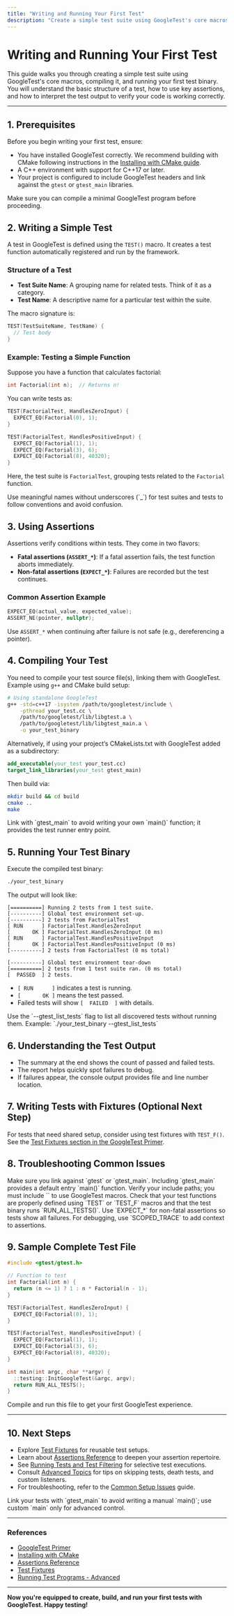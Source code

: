 ```yaml
---
title: "Writing and Running Your First Test"
description: "Create a simple test suite using GoogleTest's core macros, compile it, and run your test binary. Understand the basic structure of a test, key assertions, and how to interpret test output."
---
```


# Writing and Running Your First Test

This guide walks you through creating a simple test suite using GoogleTest's core macros, compiling it, and running your first test binary. You will understand the basic structure of a test, how to use key assertions, and how to interpret the test output to verify your code is working correctly.

---

## 1. Prerequisites

Before you begin writing your first test, ensure:

- You have installed GoogleTest correctly. We recommend building with CMake following instructions in the [Installing with CMake guide](/getting-started/prerequisites-installation/installation-cmake).
- A C++ environment with support for C++17 or later.
- Your project is configured to include GoogleTest headers and link against the `gtest` or `gtest_main` libraries.

<Check>
Make sure you can compile a minimal GoogleTest program before proceeding.
</Check>

## 2. Writing a Simple Test

A test in GoogleTest is defined using the `TEST()` macro. It creates a test function automatically registered and run by the framework. 

### Structure of a Test

- **Test Suite Name**: A grouping name for related tests. Think of it as a category.
- **Test Name**: A descriptive name for a particular test within the suite.

The macro signature is:

```cpp
TEST(TestSuiteName, TestName) {
  // Test body
}
```

### Example: Testing a Simple Function

Suppose you have a function that calculates factorial:

```cpp
int Factorial(int n);  // Returns n!
```

You can write tests as:

```cpp
TEST(FactorialTest, HandlesZeroInput) {
  EXPECT_EQ(Factorial(0), 1);
}

TEST(FactorialTest, HandlesPositiveInput) {
  EXPECT_EQ(Factorial(1), 1);
  EXPECT_EQ(Factorial(3), 6);
  EXPECT_EQ(Factorial(8), 40320);
}
```

Here, the test suite is `FactorialTest`, grouping tests related to the `Factorial` function.

<Tip>
Use meaningful names without underscores (`_`) for test suites and tests to follow conventions and avoid confusion.
</Tip>

## 3. Using Assertions

Assertions verify conditions within tests. They come in two flavors:

- **Fatal assertions (`ASSERT_*`)**: If a fatal assertion fails, the test function aborts immediately.
- **Non-fatal assertions (`EXPECT_*`)**: Failures are recorded but the test continues.

### Common Assertion Example

```cpp
EXPECT_EQ(actual_value, expected_value);
ASSERT_NE(pointer, nullptr);
```

Use `ASSERT_*` when continuing after failure is not safe (e.g., dereferencing a pointer).

## 4. Compiling Your Test

You need to compile your test source file(s), linking them with GoogleTest. Example using `g++` and CMake build setup:

```bash
# Using standalone GoogleTest
g++ -std=c++17 -isystem /path/to/googletest/include \
    -pthread your_test.cc \
    /path/to/googletest/lib/libgtest.a \
    /path/to/googletest/lib/libgtest_main.a \
    -o your_test_binary
```

Alternatively, if using your project’s CMakeLists.txt with GoogleTest added as a subdirectory:

```cmake
add_executable(your_test your_test.cc)
target_link_libraries(your_test gtest_main)
```

Then build via:

```bash
mkdir build && cd build
cmake ..
make
```

<Note>
Link with `gtest_main` to avoid writing your own `main()` function; it provides the test runner entry point.
</Note>

## 5. Running Your Test Binary

Execute the compiled test binary:

```bash
./your_test_binary
```

The output will look like:

```none
[==========] Running 2 tests from 1 test suite.
[----------] Global test environment set-up.
[----------] 2 tests from FactorialTest
[ RUN      ] FactorialTest.HandlesZeroInput
[       OK ] FactorialTest.HandlesZeroInput (0 ms)
[ RUN      ] FactorialTest.HandlesPositiveInput
[       OK ] FactorialTest.HandlesPositiveInput (0 ms)
[----------] 2 tests from FactorialTest (0 ms total)

[----------] Global test environment tear-down
[==========] 2 tests from 1 test suite ran. (0 ms total)
[  PASSED  ] 2 tests.
```

- `[ RUN      ]` indicates a test is running.
- `[       OK ]` means the test passed.
- Failed tests will show `[  FAILED  ]` with details.

<Tip>
Use the `--gtest_list_tests` flag to list all discovered tests without running them.
Example: `./your_test_binary --gtest_list_tests`
</Tip>

## 6. Understanding the Test Output

- The summary at the end shows the count of passed and failed tests.
- The report helps quickly spot failures to debug.
- If failures appear, the console output provides file and line number location.

## 7. Writing Tests with Fixtures (Optional Next Step)

For tests that need shared setup, consider using test fixtures with `TEST_F()`. See the [Test Fixtures section in the GoogleTest Primer](../primer.md#same-data-multiple-tests).

## 8. Troubleshooting Common Issues

<AccordionGroup title="Troubleshooting Tips">
<Accordion title="Test Binary Not Linking">
Make sure you link against `gtest` or `gtest_main`. Including `gtest_main` provides a default entry `main()` function.
</Accordion>
<Accordion title="Compilation Errors on Missing Headers">
Verify your include paths; you must include `<gtest/gtest.h>` to use GoogleTest macros.
</Accordion>
<Accordion title="Tests Not Executed or Recognized">
Check that your test functions are properly defined using `TEST` or `TEST_F` macros and that the test binary runs `RUN_ALL_TESTS()`.
</Accordion>
<Accordion title="Assertion Failures Seem Ambiguous">
Use `EXPECT_*` for non-fatal assertions so tests show all failures. For debugging, use `SCOPED_TRACE` to add context to assertions.
</Accordion>
</AccordionGroup>

## 9. Sample Complete Test File

```cpp
#include <gtest/gtest.h>

// Function to test
int Factorial(int n) {
  return (n <= 1) ? 1 : n * Factorial(n - 1);
}

TEST(FactorialTest, HandlesZeroInput) {
  EXPECT_EQ(Factorial(0), 1);
}

TEST(FactorialTest, HandlesPositiveInput) {
  EXPECT_EQ(Factorial(1), 1);
  EXPECT_EQ(Factorial(3), 6);
  EXPECT_EQ(Factorial(8), 40320);
}

int main(int argc, char **argv) {
  ::testing::InitGoogleTest(&argc, argv);
  return RUN_ALL_TESTS();
}
```

Compile and run this file to get your first GoogleTest experience.

---

## 10. Next Steps

- Explore [Test Fixtures](../primer.md#same-data-multiple-tests) for reusable test setups.
- Learn about [Assertions Reference](reference/assertions.md) to deepen your assertion repertoire.
- See [Running Tests and Test Filtering](../advanced.md#running-test-programs-advanced-options) for selective test executions.
- Consult [Advanced Topics](../advanced.md) for tips on skipping tests, death tests, and custom listeners.
- For troubleshooting, refer to the [Common Setup Issues](/getting-started/troubleshooting-support/common-setup-issues) guide.

<Tip>
Link your tests with `gtest_main` to avoid writing a manual `main()`; use custom `main` only for advanced control.
</Tip>

---

### References

- [GoogleTest Primer](../primer.md)
- [Installing with CMake](/getting-started/prerequisites-installation/installation-cmake)
- [Assertions Reference](reference/assertions.md)
- [Test Fixtures](../primer.md#same-data-multiple-tests)
- [Running Test Programs - Advanced](../advanced.md#running-test-programs-advanced-options)


---

**Now you're equipped to create, build, and run your first tests with GoogleTest. Happy testing!**
